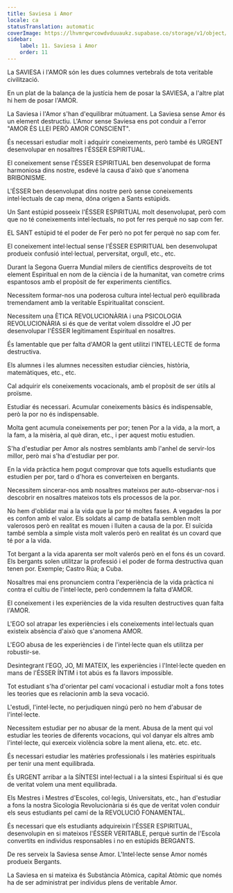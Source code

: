 ```yaml
---
title: Saviesa i Amor
locale: ca
statusTranslation: automatic
coverImage: https://lhvmrqwrcowdvduuaukz.supabase.co/storage/v1/object/public/strapi-uploads/small_cover-educacion-fundamental.webp-2d51a7828a2b1309555be27f7e2a61a0.webp
sidebar:
    label: 11. Saviesa i Amor
    order: 11
---
```

La SAVIESA i l'AMOR són les dues columnes vertebrals de tota veritable civilització.

En un plat de la balança de la justícia hem de posar la SAVIESA, a l'altre plat hi hem de posar l'AMOR.

La Saviesa i l'Amor s'han d'equilibrar mútuament. La Saviesa sense Amor és un element destructiu. L'Amor sense Saviesa ens pot conduir a l'error "AMOR ÉS LLEI PERÒ AMOR CONSCIENT".

És necessari estudiar molt i adquirir coneixements, però també és URGENT desenvolupar en nosaltres l'ÉSSER ESPIRITUAL.

El coneixement sense l'ÉSSER ESPIRITUAL ben desenvolupat de forma harmoniosa dins nostre, esdevé la causa d'això que s'anomena BRIBONISME.

L'ÉSSER ben desenvolupat dins nostre però sense coneixements intel·lectuals de cap mena, dóna origen a Sants estúpids.

Un Sant estúpid posseeix l'ÉSSER ESPIRITUAL molt desenvolupat, però com que no té coneixements intel·lectuals, no pot fer res perquè no sap com fer.

EL SANT estúpid té el poder de Fer però no pot fer perquè no sap com fer.

El coneixement intel·lectual sense l'ÉSSER ESPIRITUAL ben desenvolupat produeix confusió intel·lectual, perversitat, orgull, etc., etc.

Durant la Segona Guerra Mundial milers de científics desproveïts de tot element Espiritual en nom de la ciència i de la humanitat, van cometre crims espantosos amb el propòsit de fer experiments científics.

Necessitem formar-nos una poderosa cultura intel·lectual però equilibrada tremendament amb la veritable Espiritualitat conscient.

Necessitem una ÈTICA REVOLUCIONÀRIA i una PSICOLOGIA REVOLUCIONÀRIA si és que de veritat volem dissoldre el JO per desenvolupar l'ÉSSER legítimament Espiritual en nosaltres.

És lamentable que per falta d'AMOR la gent utilitzi l'INTEL·LECTE de forma destructiva.

Els alumnes i les alumnes necessiten estudiar ciències, història, matemàtiques, etc., etc.

Cal adquirir els coneixements vocacionals, amb el propòsit de ser útils al proïsme.

Estudiar és necessari. Acumular coneixements bàsics és indispensable, però la por no és indispensable.

Molta gent acumula coneixements per por; tenen Por a la vida, a la mort, a la fam, a la misèria, al què diran, etc., i per aquest motiu estudien.

S'ha d'estudiar per Amor als nostres semblants amb l'anhel de servir-los millor, però mai s'ha d'estudiar per por.

En la vida pràctica hem pogut comprovar que tots aquells estudiants que estudien per por, tard o d'hora es converteixen en bergants.

Necessitem sincerar-nos amb nosaltres mateixos per auto-observar-nos i descobrir en nosaltres mateixos tots els processos de la por.

No hem d'oblidar mai a la vida que la por té moltes fases. A vegades la por es confon amb el valor. Els soldats al camp de batalla semblen molt valerosos però en realitat es mouen i lluiten a causa de la por. El suïcida també sembla a simple vista molt valerós però en realitat és un covard que té por a la vida.

Tot bergant a la vida aparenta ser molt valerós però en el fons és un covard. Els bergants solen utilitzar la professió i el poder de forma destructiva quan tenen por. Exemple; Castro Rúa; a Cuba.

Nosaltres mai ens pronunciem contra l'experiència de la vida pràctica ni contra el cultiu de l'intel·lecte, però condemnem la falta d'AMOR.

El coneixement i les experiències de la vida resulten destructives quan falta l'AMOR.

L'EGO sol atrapar les experiències i els coneixements intel·lectuals quan existeix absència d'això que s'anomena AMOR.

L'EGO abusa de les experiències i de l'intel·lecte quan els utilitza per robustir-se.

Desintegrant l'EGO, JO, MI MATEIX, les experiències i l'Intel·lecte queden en mans de l'ÉSSER ÍNTIM i tot abús es fa llavors impossible.

Tot estudiant s'ha d'orientar pel camí vocacional i estudiar molt a fons totes les teories que es relacionin amb la seva vocació.

L'estudi, l'intel·lecte, no perjudiquen ningú però no hem d'abusar de l'intel·lecte.

Necessitem estudiar per no abusar de la ment. Abusa de la ment qui vol estudiar les teories de diferents vocacions, qui vol danyar els altres amb l'intel·lecte, qui exerceix violència sobre la ment aliena, etc. etc. etc.

És necessari estudiar les matèries professionals i les matèries espirituals per tenir una ment equilibrada.

És URGENT arribar a la SÍNTESI intel·lectual i a la síntesi Espiritual si és que de veritat volem una ment equilibrada.

Els Mestres i Mestres d'Escoles, col·legis, Universitats, etc., han d'estudiar a fons la nostra Sicologia Revolucionària si és que de veritat volen conduir els seus estudiants pel camí de la REVOLUCIÓ FONAMENTAL.

És necessari que els estudiants adquireixin l'ÉSSER ESPIRITUAL, desenvolupin en si mateixos l'ÉSSER VERITABLE, perquè surtin de l'Escola convertits en individus responsables i no en estúpids BERGANTS.

De res serveix la Saviesa sense Amor. L'Intel·lecte sense Amor només produeix Bergants.

La Saviesa en si mateixa és Substància Atòmica, capital Atòmic que només ha de ser administrat per individus plens de veritable Amor.

